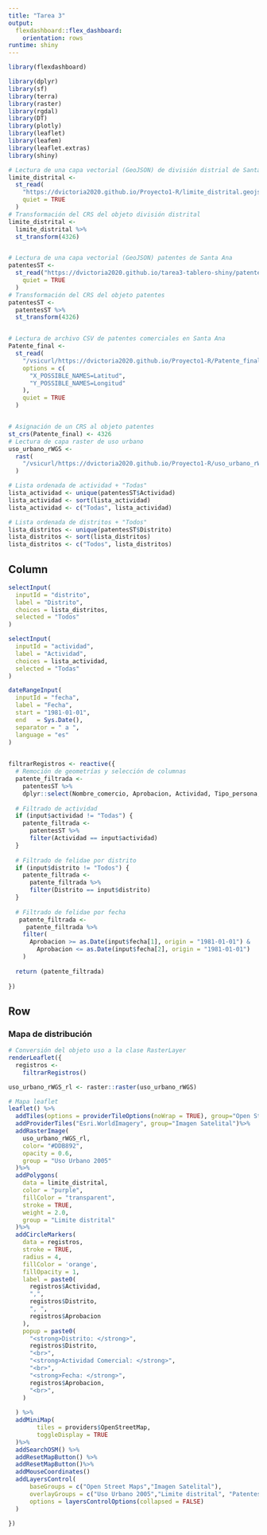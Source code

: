```yaml
---
title: "Tarea 3"
output: 
  flexdashboard::flex_dashboard:
    orientation: rows
runtime: shiny    
---
```


```r
library(flexdashboard)
```


```r
library(dplyr)
library(sf)
library(terra)
library(raster)
library(rgdal)
library(DT)
library(plotly)
library(leaflet)
library(leafem)
library(leaflet.extras)
library(shiny)
```

```r
# Lectura de una capa vectorial (GeoJSON) de división distrial de Santa Ana
limite_distrital <-
  st_read(
    "https://dvictoria2020.github.io/Proyecto1-R/limite_distrital.geojson",
    quiet = TRUE
  )
# Transformación del CRS del objeto división distrital
limite_distrital <-
  limite_distrital %>%
  st_transform(4326)


# Lectura de una capa vectorial (GeoJSON) patentes de Santa Ana
patentesST <-
  st_read("https://dvictoria2020.github.io/tarea3-tablero-shiny/patentesST.geojson",
    quiet = TRUE
  )
# Transformación del CRS del objeto patentes
patentesST <-
  patentesST %>%
  st_transform(4326)


# Lectura de archivo CSV de patentes comerciales en Santa Ana
Patente_final <-
  st_read(
    "/vsicurl/https://dvictoria2020.github.io/Proyecto1-R/Patente_final.csv",
    options = c(
      "X_POSSIBLE_NAMES=Latitud",
      "Y_POSSIBLE_NAMES=Longitud"
    ),
    quiet = TRUE
  )


# Asignación de un CRS al objeto patentes
st_crs(Patente_final) <- 4326
# Lectura de capa raster de uso urbano
uso_urbano_rWGS <-
  rast(
    "/vsicurl/https://dvictoria2020.github.io/Proyecto1-R/uso_urbano_rWGS.tif",
  )

# Lista ordenada de actividad + "Todas"
lista_actividad <- unique(patentesST$Actividad)
lista_actividad <- sort(lista_actividad)
lista_actividad <- c("Todas", lista_actividad)

# Lista ordenada de distritos + "Todos"
lista_distritos <- unique(patentesST$Distrito)
lista_distritos <- sort(lista_distritos)
lista_distritos <- c("Todos", lista_distritos)
```

Column {.sidebar}
-----------------------------------------------------------------------

```r
selectInput(
  inputId = "distrito",
  label = "Distrito",
  choices = lista_distritos,
  selected = "Todos"
)

selectInput(
  inputId = "actividad",
  label = "Actividad",
  choices = lista_actividad,
  selected = "Todas"
)

dateRangeInput(
  inputId = "fecha",
  label = "Fecha",
  start = "1981-01-01",
  end   = Sys.Date(),
  separator = " a ",
  language = "es"
)

  
filtrarRegistros <- reactive({
  # Remoción de geometrías y selección de columnas
  patente_filtrada <-
    patentesST %>%
    dplyr::select(Nombre_comercio, Aprobacion, Actividad, Tipo_persona, Distrito)
  
  # Filtrado de actividad 
  if (input$actividad != "Todas") {
    patente_filtrada <-
      patentesST %>%
      filter(Actividad == input$actividad)
  }
  
  # Filtrado de felidae por distrito
  if (input$distrito != "Todos") {
    patente_filtrada <-
      patente_filtrada %>%
      filter(Distrito == input$distrito)
  }
  
  # Filtrado de felidae por fecha
   patente_filtrada <-
     patente_filtrada %>%
    filter(
      Aprobacion >= as.Date(input$fecha[1], origin = "1981-01-01") &
        Aprobacion <= as.Date(input$fecha[2], origin = "1981-01-01")
    )
 
  return (patente_filtrada)
   
})
```

Row
-----------------------------------------------------------------------

### Mapa de distribución

```r
# Conversión del objeto uso a la clase RasterLayer
renderLeaflet({
  registros <-
    filtrarRegistros()

uso_urbano_rWGS_rl <- raster::raster(uso_urbano_rWGS)

# Mapa leaflet
leaflet() %>%
  addTiles(options = providerTileOptions(noWrap = TRUE), group="Open Street Maps") %>%
  addProviderTiles("Esri.WorldImagery", group="Imagen Satelital")%>%
  addRasterImage(
    uso_urbano_rWGS_rl,
    color= "#DDB892",
    opacity = 0.6,
    group = "Uso Urbano 2005"
  )%>%
  addPolygons(
    data = limite_distrital,
    color = "purple",
    fillColor = "transparent",
    stroke = TRUE,
    weight = 2.0,
    group = "Limite distrital"
  )%>% 
  addCircleMarkers(
    data = registros,
    stroke = TRUE,
    radius = 4,
    fillColor = 'orange',
    fillOpacity = 1,
    label = paste0(
      registros$Actividad,
      ",",
      registros$Distrito,
      ", ",
      registros$Aprobacion
    ),
    popup = paste0(
      "<strong>Distrito: </strong>",
      registros$Distrito,
      "<br>",
      "<strong>Actividad Comercial: </strong>",
      "<br>",
      "<strong>Fecha: </strong>",
      registros$Aprobacion,
      "<br>",
    )
    
  ) %>%  
  addMiniMap(
        tiles = providers$OpenStreetMap,
        toggleDisplay = TRUE
  )%>%
  addSearchOSM() %>%
  addResetMapButton() %>%
  addResetMapButton()%>%
  addMouseCoordinates()
  addLayersControl(
      baseGroups = c("Open Street Maps","Imagen Satelital"),
      overlayGroups = c("Uso Urbano 2005","Limite distrital", "Patentes comerciales"), 
      options = layersControlOptions(collapsed = FALSE)
  )

})
	    
```
